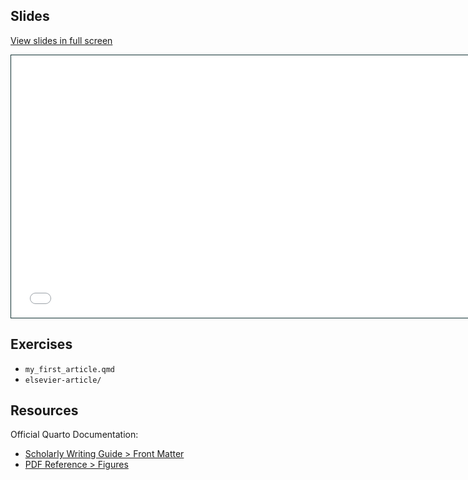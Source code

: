 ## Slides

[View slides in full screen](slides.html)

```{=html}
<iframe class="slide-deck" src="slides.html" height="420" width="747" style="border: 1px solid #123233;"></iframe>
```

## Exercises

- `my_first_article.qmd`
- `elsevier-article/`

## Resources

Official Quarto Documentation:

- [Scholarly Writing Guide \> Front Matter](https://quarto.org/docs/authoring/front-matter.html)
- [PDF Reference \> Figures](https://quarto.org/docs/reference/formats/pdf.html#figures)

